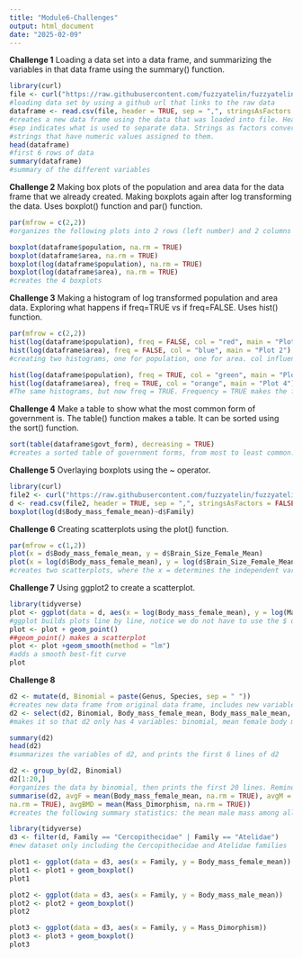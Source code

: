 ```yaml
---
title: "Module6-Challenges"
output: html_document
date: "2025-02-09"
---
```


**Challenge 1**
Loading a data set into a data frame, and summarizing the variables in that data frame using the summary() function. 
```r
library(curl)
file <- curl("https://raw.githubusercontent.com/fuzzyatelin/fuzzyatelin.github.io/refs/heads/master/AN588_Fall23/Country-Data-2016.csv")
#loading data set by using a github url that links to the raw data
dataframe <- read.csv(file, header = TRUE, sep = ",", stringsAsFactors = FALSE)
#creates a new data frame using the data that was loaded into file. Header = true indicates that there is a header in the data set.
#sep indicates what is used to separate data. Strings as factors converts all the strings to factors. Reminder: factors are 
#strings that have numeric values assigned to them. 
head(dataframe)
#first 6 rows of data
summary(dataframe)
#summary of the different variables
```

**Challenge 2**
Making box plots of the population and area data for the data frame that we already created. Making boxplots again after log transforming the data. Uses boxplot() function and par() function. 
```r
par(mfrow = c(2,2))
#organizes the following plots into 2 rows (left number) and 2 columns (right number)

boxplot(dataframe$population, na.rm = TRUE)
boxplot(dataframe$area, na.rm = TRUE)
boxplot(log(dataframe$population), na.rm = TRUE)
boxplot(log(dataframe$area), na.rm = TRUE)
#creates the 4 boxplots
```

**Challenge 3**
Making a histogram of log transformed population and area data. Exploring what happens if freq=TRUE vs if freq=FALSE. Uses hist() function.
```r
par(mfrow = c(2,2))
hist(log(dataframe$population), freq = FALSE, col = "red", main = "Plot 1")
hist(log(dataframe$area), freq = FALSE, col = "blue", main = "Plot 2")
#creating two histograms, one for population, one for area. col influences color, main determines the title.

hist(log(dataframe$population), freq = TRUE, col = "green", main = "Plot 3")
hist(log(dataframe$area), freq = TRUE, col = "orange", main = "Plot 4")
#The same histograms, but now freq = TRUE. Frequency = TRUE makes the frequency the y axis. In other words, the count. Frequency = FALSE makes the y axis the proportion 

```

**Challenge 4** 
Make a table to show what the most common form of government is. The table() function makes a table. It can be sorted using the sort() function. 
```r
sort(table(dataframe$govt_form), decreasing = TRUE)
#creates a sorted table of government forms, from most to least common.

```

**Challenge 5**
Overlaying boxplots using the ~ operator. 
```r
library(curl)
file2 <- curl("https://raw.githubusercontent.com/fuzzyatelin/fuzzyatelin.github.io/refs/heads/master/AN588_Fall23/KamilarAndCooperData.csv")
d <- read.csv(file2, header = TRUE, sep = ",", stringsAsFactors = FALSE)
boxplot(log(d$Body_mass_female_mean)~d$Family)

```

**Challenge 6**
Creating scatterplots using the plot() function.
```r
par(mfrow = c(1,2))
plot(x = d$Body_mass_female_mean, y = d$Brain_Size_Female_Mean)
plot(x = log(d$Body_mass_female_mean), y = log(d$Brain_Size_Female_Mean))
#creates two scatterplots, where the x = determines the independent variable, and the y = determines the dependent variable
```

**Challenge 7**
Using ggplot2 to create a scatterplot.
```r
library(tidyverse)
plot <- ggplot(data = d, aes(x = log(Body_mass_female_mean), y = log(MaxLongevity_m)))
#ggplot builds plots line by line, notice we do not have to use the $ operator
plot <- plot + geom_point()
##geom_point() makes a scatterplot
plot <- plot +geom_smooth(method = "lm")
#adds a smooth best-fit curve
plot


```

**Challenge 8**
```r
d2 <- mutate(d, Binomial = paste(Genus, Species, sep = " "))
#creates new data frame from original data frame, includes new variable, Binomial, which is a concatenation of Genus + Species
d2 <- select(d2, Binomial, Body_mass_female_mean, Body_mass_male_mean, Mass_Dimorphism)
#makes it so that d2 only has 4 variables: binomial, mean female body mass

summary(d2)
head(d2)
#summarizes the variables of d2, and prints the first 6 lines of d2

d2 <- group_by(d2, Binomial)
d2[1:20,]
#organizes the data by binomial, then prints the first 20 lines. Reminder: [row, column] must have a comma in order to determine if you want rows or columns
summarise(d2, avgF = mean(Body_mass_female_mean, na.rm = TRUE), avgM = mean(Body_mass_male_mean,
na.rm = TRUE), avgBMD = mean(Mass_Dimorphism, na.rm = TRUE))
#creates the following summary statistics: the mean male mass among all the primates in the data set, the mean female mass among all the primates in the data set, and the mean sexual dimorphism among all the primates in the data set 

library(tidyverse)
d3 <- filter(d, Family == "Cercopithecidae" | Family == "Atelidae")
#new dataset only including the Cercopithecidae and Atelidae families

plot1 <- ggplot(data = d3, aes(x = Family, y = Body_mass_female_mean))
plot1 <- plot1 + geom_boxplot()
plot1

plot2 <- ggplot(data = d3, aes(x = Family, y = Body_mass_male_mean))
plot2 <- plot2 + geom_boxplot()
plot2

plot3 <- ggplot(data = d3, aes(x = Family, y = Mass_Dimorphism))
plot3 <- plot3 + geom_boxplot()
plot3

```














